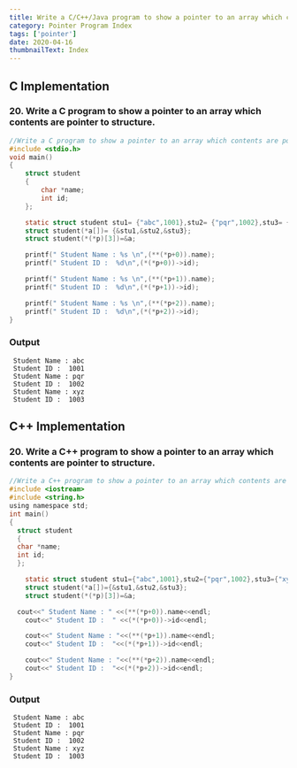 ```yaml
---
title: Write a C/C++/Java program to show a pointer to an array which contents are pointer to structure.
category: Pointer Program Index
tags: ['pointer']
date: 2020-04-16
thumbnailText: Index
---
```


## C Implementation
### 20. Write a C program to show a pointer to an array which contents are pointer to structure.
```c
//Write a C program to show a pointer to an array which contents are pointer to structure.
#include <stdio.h>
void main()
{
    struct student
    {
        char *name;
        int id;
    };

    static struct student stu1= {"abc",1001},stu2= {"pqr",1002},stu3= {"xyz",1003};
    struct student(*a[])= {&stu1,&stu2,&stu3};
    struct student(*(*p)[3])=&a;

    printf(" Student Name : %s \n",(**(*p+0)).name);
    printf(" Student ID :  %d\n",(*(*p+0))->id);

    printf(" Student Name : %s \n",(**(*p+1)).name);
    printf(" Student ID :  %d\n",(*(*p+1))->id);

    printf(" Student Name : %s \n",(**(*p+2)).name);
    printf(" Student ID :  %d\n",(*(*p+2))->id);
}
```
### Output
```
 Student Name : abc
 Student ID :  1001
 Student Name : pqr
 Student ID :  1002
 Student Name : xyz
 Student ID :  1003
```
## C++ Implementation
### 20. Write a C++ program to show a pointer to an array which contents are pointer to structure.
```c
//Write a C++ program to show a pointer to an array which contents are pointer to structure.
#include <iostream>
#include <string.h>
using namespace std;
int main()
{
  struct student
  {
  char *name;
  int id;
  };

	static struct student stu1={"abc",1001},stu2={"pqr",1002},stu3={"xyz",1003};
	struct student(*a[])={&stu1,&stu2,&stu3};
	struct student(*(*p)[3])=&a;

  cout<<" Student Name : " <<(**(*p+0)).name<<endl;
	cout<<" Student ID :  " <<(*(*p+0))->id<<endl;

	cout<<" Student Name : "<<(**(*p+1)).name<<endl;
	cout<<" Student ID :  "<<(*(*p+1))->id<<endl;

	cout<<" Student Name : "<<(**(*p+2)).name<<endl;
	cout<<" Student ID :  "<<(*(*p+2))->id<<endl;
}
```
### Output
```
 Student Name : abc
 Student ID :  1001
 Student Name : pqr
 Student ID :  1002
 Student Name : xyz
 Student ID :  1003
```
